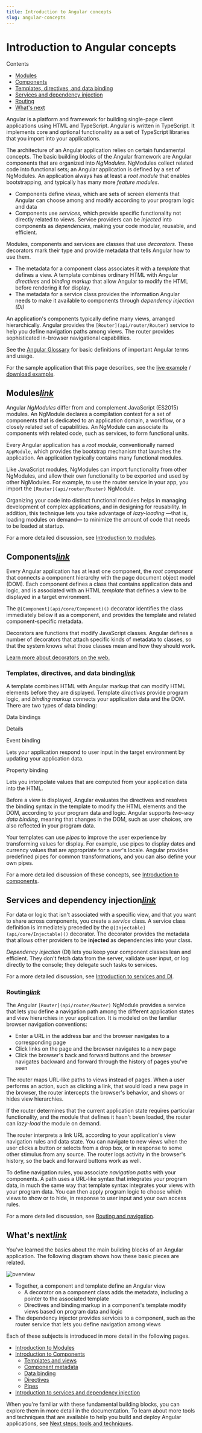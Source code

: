 ```yaml
---
title: Introduction to Angular concepts
slug: angular-concepts
---
```


# Introduction to Angular concepts

Contents

- [Modules](guide/architecture#modules)
- [Components](guide/architecture#components)
- [Templates, directives, and data binding](guide/architecture#templates-directives-and-data-binding)
- [Services and dependency injection](guide/architecture#services-and-dependency-injection)
- [Routing](guide/architecture#routing)
- [What's next](guide/architecture#whats-next)

Angular is a platform and framework for building single-page client applications using HTML and TypeScript. Angular is written in TypeScript. It implements core and optional functionality as a set of TypeScript libraries that you import into your applications.

The architecture of an Angular application relies on certain fundamental concepts. The basic building blocks of the Angular framework are Angular components that are organized into _NgModules_. NgModules collect related code into functional sets; an Angular application is defined by a set of NgModules. An application always has at least a _root module_ that enables bootstrapping, and typically has many more _feature modules_.

- Components define _views_, which are sets of screen elements that Angular can choose among and modify according to your program logic and data
- Components use _services_, which provide specific functionality not directly related to views. Service providers can be _injected_ into components as _dependencies_, making your code modular, reusable, and efficient.

Modules, components and services are classes that use _decorators_. These decorators mark their type and provide metadata that tells Angular how to use them.

- The metadata for a component class associates it with a _template_ that defines a view. A template combines ordinary HTML with Angular _directives_ and _binding markup_ that allow Angular to modify the HTML before rendering it for display.
- The metadata for a service class provides the information Angular needs to make it available to components through _dependency injection (DI)_

An application's components typically define many views, arranged hierarchically. Angular provides the `[Router](api/router/Router)` service to help you define navigation paths among views. The router provides sophisticated in-browser navigational capabilities.

See the [Angular Glossary](guide/glossary) for basic definitions of important Angular terms and usage.

For the sample application that this page describes, see the [live example](generated/live-examples/architecture/stackblitz.html "live example") / [download example](generated/zips/architecture/architecture.zip "Download example").

## Modules[_link_](guide/architecture#modules "Link to this heading")

Angular _NgModules_ differ from and complement JavaScript (ES2015) modules. An NgModule declares a compilation context for a set of components that is dedicated to an application domain, a workflow, or a closely related set of capabilities. An NgModule can associate its components with related code, such as services, to form functional units.

Every Angular application has a _root module_, conventionally named `AppModule`, which provides the bootstrap mechanism that launches the application. An application typically contains many functional modules.

Like JavaScript modules, NgModules can import functionality from other NgModules, and allow their own functionality to be exported and used by other NgModules. For example, to use the router service in your app, you import the `[Router](api/router/Router)` NgModule.

Organizing your code into distinct functional modules helps in managing development of complex applications, and in designing for reusability. In addition, this technique lets you take advantage of _lazy-loading_ —that is, loading modules on demand— to minimize the amount of code that needs to be loaded at startup.

For a more detailed discussion, see [Introduction to modules](guide/architecture-modules).

## Components[_link_](guide/architecture#components "Link to this heading")

Every Angular application has at least one component, the _root component_ that connects a component hierarchy with the page document object model (DOM). Each component defines a class that contains application data and logic, and is associated with an HTML _template_ that defines a view to be displayed in a target environment.

The `@[Component](api/core/Component)()` decorator identifies the class immediately below it as a component, and provides the template and related component-specific metadata.

Decorators are functions that modify JavaScript classes. Angular defines a number of decorators that attach specific kinds of metadata to classes, so that the system knows what those classes mean and how they should work.

[Learn more about decorators on the web.](https://medium.com/google-developers/exploring-es7-decorators-76ecb65fb841#.x5c2ndtx0)

### Templates, directives, and data binding[_link_](guide/architecture#templates-directives-and-data-binding "Link to this heading")

A template combines HTML with Angular markup that can modify HTML elements before they are displayed. Template _directives_ provide program logic, and _binding markup_ connects your application data and the DOM. There are two types of data binding:

Data bindings

Details

Event binding

Lets your application respond to user input in the target environment by updating your application data.

Property binding

Lets you interpolate values that are computed from your application data into the HTML.

Before a view is displayed, Angular evaluates the directives and resolves the binding syntax in the template to modify the HTML elements and the DOM, according to your program data and logic. Angular supports _two-way data binding_, meaning that changes in the DOM, such as user choices, are also reflected in your program data.

Your templates can use _pipes_ to improve the user experience by transforming values for display. For example, use pipes to display dates and currency values that are appropriate for a user's locale. Angular provides predefined pipes for common transformations, and you can also define your own pipes.

For a more detailed discussion of these concepts, see [Introduction to components](guide/architecture-components).

## Services and dependency injection[_link_](guide/architecture#services-and-dependency-injection "Link to this heading")

For data or logic that isn't associated with a specific view, and that you want to share across components, you create a _service_ class. A service class definition is immediately preceded by the `@[Injectable](api/core/Injectable)()` decorator. The decorator provides the metadata that allows other providers to be **injected** as dependencies into your class.

_Dependency injection_ (DI) lets you keep your component classes lean and efficient. They don't fetch data from the server, validate user input, or log directly to the console; they delegate such tasks to services.

For a more detailed discussion, see [Introduction to services and DI](guide/architecture-services).

### Routing[_link_](guide/architecture#routing "Link to this heading")

The Angular `[Router](api/router/Router)` NgModule provides a service that lets you define a navigation path among the different application states and view hierarchies in your application. It is modeled on the familiar browser navigation conventions:

- Enter a URL in the address bar and the browser navigates to a corresponding page
- Click links on the page and the browser navigates to a new page
- Click the browser's back and forward buttons and the browser navigates backward and forward through the history of pages you've seen

The router maps URL-like paths to views instead of pages. When a user performs an action, such as clicking a link, that would load a new page in the browser, the router intercepts the browser's behavior, and shows or hides view hierarchies.

If the router determines that the current application state requires particular functionality, and the module that defines it hasn't been loaded, the router can _lazy-load_ the module on demand.

The router interprets a link URL according to your application's view navigation rules and data state. You can navigate to new views when the user clicks a button or selects from a drop box, or in response to some other stimulus from any source. The router logs activity in the browser's history, so the back and forward buttons work as well.

To define navigation rules, you associate _navigation paths_ with your components. A path uses a URL-like syntax that integrates your program data, in much the same way that template syntax integrates your views with your program data. You can then apply program logic to choose which views to show or to hide, in response to user input and your own access rules.

For a more detailed discussion, see [Routing and navigation](guide/router).

## What's next[_link_](guide/architecture#whats-next "Link to this heading")

You've learned the basics about the main building blocks of an Angular application. The following diagram shows how these basic pieces are related.

![overview](generated/images/guide/architecture/overview2.png)

- Together, a component and template define an Angular view
  - A decorator on a component class adds the metadata, including a pointer to the associated template
  - Directives and binding markup in a component's template modify views based on program data and logic
- The dependency injector provides services to a component, such as the router service that lets you define navigation among views

Each of these subjects is introduced in more detail in the following pages.

- [Introduction to Modules](guide/architecture-modules)
- [Introduction to Components](guide/architecture-components)
  - [Templates and views](guide/architecture-components#templates-and-views)
  - [Component metadata](guide/architecture-components#component-metadata)
  - [Data binding](guide/architecture-components#data-binding)
  - [Directives](guide/architecture-components#directives)
  - [Pipes](guide/architecture-components#pipes)
- [Introduction to services and dependency injection](guide/architecture-services)

When you're familiar with these fundamental building blocks, you can explore them in more detail in the documentation. To learn about more tools and techniques that are available to help you build and deploy Angular applications, see [Next steps: tools and techniques](guide/architecture-next-steps).
